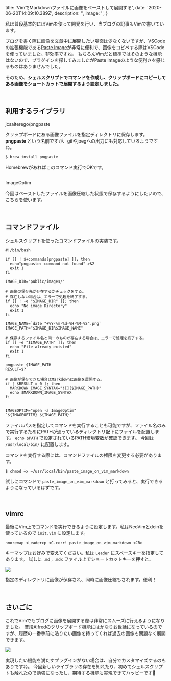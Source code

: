 
  title: 'VimでMarkdownファイルに画像をペーストして展開する',
  date: '2020-06-20T14:09:10.389Z',
  description: '',
  image: '',
}

私は普段基本的にはVimを使って開発を行い、当ブログの記事もVimで書いています。

ブログを書く際に画像を文章中に展開したい場面は少なくないですが、VSCodeの拡張機能である[Paste Image](https://marketplace.visualstudio.com/items?itemName=mushan.vscode-paste-image)が非常に便利で、画像をコピペする際はVSCodeを使っていました。非効率ですね。
もちろんVimだと標準ではそのような機能はないので、プラグインを探してみましたがPaste Imageのような便利さを感じるものはありませんでした。

そのため、**シェルスクリプトでコマンドを作成し、クリップボードにコピーしてある画像をショートカットで展開するよう設定しました。**

<br />

## 利用するライブラリ

<Link href="https://github.com/jcsalterego/pngpaste" icon color target="_blank">jcsalterego/pngpaste</Link>

クリップボードにある画像ファイルを指定ディレクトリに保存します。**pngpaste** という名前ですが、gifやjpegへの出力にも対応しているようですね。

``` shell
$ brew install pngpaste
```

Homebrewがあればこのコマンド実行でOKです。

<br />

<Link href="https://imageoptim.com/mac" icon color target="_blank">ImageOptim</Link>

今回はペーストしたファイルを画像圧縮した状態で保存するようにしたいので、こちらを使います。

<br />

## コマンドファイル

シェルスクリプトを使ったコマンドファイルの実装です。

``` shell
#!/bin/bash

if [[ ! $+commands[pngpaste] ]]; then
  echo"pngpaste: command not found" >&2
  exit 1
fi

IMAGE_DIR="public/images/"

# 画像の保存先が存在するかチェックをする。
# 存在しない場合は、エラーで処理を終了する。
if [[ ! -e "$IMAGE_DIR" ]]; then
  echo "No image Directory"
  exit 1
fi

IMAGE_NAME=`date "+%Y-%m-%d-%H-%M-%S".png`
IMAGE_PATH="$IMAGE_DIR$IMAGE_NAME"

# 保存するファイル名と同一のものが存在する場合は、エラーで処理を終了する。
if [[ -e "$IMAGE_PATH" ]]; then
  echo "File already existed"
  exit 1
fi

pngpaste $IMAGE_PATH
RESULT=$?

# 画像が保存できた場合はMarkdownに画像を展開する。
if [ $RESULT = 0 ]; then
  MARKDOWN_IMAGE_SYNTAX="![]($IMAGE_PATH)"
  echo $MARKDOWN_IMAGE_SYNTAX
fi


IMAGEOPTIM="open -a ImageOptim"
`${IMAGEOPTIM} ${IMAGE_PATH}`
```

ファイルパスを指定してコマンドを実行することも可能ですが、ファイル名のみで実行するためにPATHが通っているディレクトリ配下にファイルを配置します。
`echo $PATH` で設定されているPATH環境変数が確認できます。
今回は `/usr/local/bin/` に配置します。

コマンドを実行する際には、コマンドファイルの権限を変更する必要があります。

``` shell
$ chmod +x ~/usr/local/bin/paste_image_on_vim_markdown
```

試しにコマンドで `paste_image_on_vim_markdown` と打ってみると、実行できるようになっているはずです。

<br />

## vimrc

最後にVim上でコマンドを実行できるように設定します。私はNeoVimとdeinを使っているので `init.vim` に設定します。

```
nnoremap <Leader>p <C-c>:r! paste_image_on_vim_markdown <CR>
```

キーマップはお好みで変えてください。私は `Leader` にスペースキーを指定してあります。
試しに `.md` , `.mdx` ファイル上でショートカットキーを押すと、

![](/images/2020-06-22-02-57-09.png)

指定のディレクトリに画像が保存され、同時に画像圧縮もされます。便利！

<br />

## さいごに

これでVimでもブログに画像を展開する際は非常にスムーズに行えるようになりました。
普段[Alfred](https://www.alfredapp.com/)のクリップボード機能にはかなりお世話になっているのですが、履歴の一番手前に貼りたい画像を持ってくれば過去の画像も問題なく展開できます。

![](/images/2020-06-22-03-03-11.png)

実現したい機能を満たすプラグインがない場合は、自分でカスタマイズするのもありですね。
今回新しいライブラリの存在を知れたり、初めてシェルスクリプトも触れたので勉強になったし、期待する機能も実現できてハッピーです🙌


